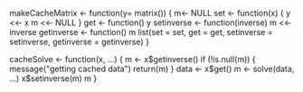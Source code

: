 makeCacheMatrix <- function(y= matrix()) {
   m<- NULL
  set <- function(x) {
     y <<- x
    m <<- NULL
  }
  get <- function() y
  setinverse <- function(inverse) m <<- inverse
  getinverse <- function() m
  list(set = set, get = get,
       setinverse = setinverse,
       getinverse = getinverse)
}

cacheSolve <- function(x, ...) {
  m <- x$getinverse()
  if (!is.null(m)) {
          message("getting cached data")
          return(m)
  }
  data <- x$get()
  m <- solve(data, ...)
  x$setinverse(m)
  m
}
